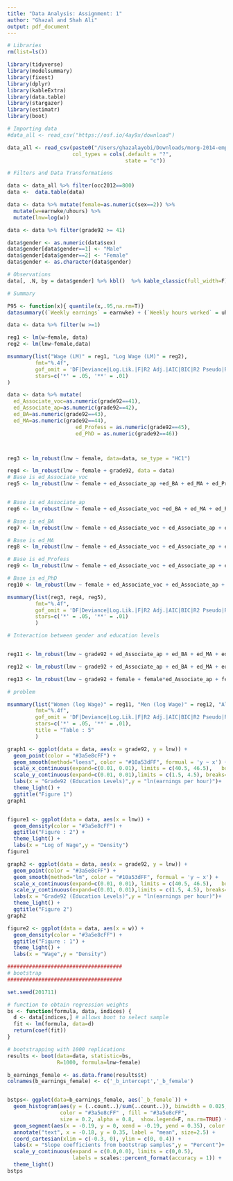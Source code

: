 ```yaml
---
title: "Data Analysis: Assignment: 1"
author: "Ghazal and Shah Ali"
output: pdf_document
---
```



```r
# Libraries
rm(list=ls())

library(tidyverse)
library(modelsummary)
library(fixest)
library(dplyr)
library(kableExtra)
library(data.table)
library(stargazer)
library(estimatr)
library(boot)

```


```r
# Importing data
#data_all <- read_csv("https://osf.io/4ay9x/download")

data_all <- read_csv(paste0("/Users/ghazalayobi/Downloads/morg-2014-emp.csv"), 
                     col_types = cols(.default = "?", 
                                      state = "c"))
```



```r
# Filters and Data Transformations

data <- data_all %>% filter(occ2012==800)
data <-  data.table(data)

data <- data %>% mutate(female=as.numeric(sex==2)) %>% 
  mutate(w=earnwke/uhours) %>%
  mutate(lnw=log(w))

data <- data %>% filter(grade92 >= 41)

data$gender <- as.numeric(data$sex)
data$gender[data$gender==1] <- "Male"
data$gender[data$gender==2] <- "Female"
data$gender <- as.character(data$gender)


```


```r

# Observations
data[, .N, by = data$gender] %>% kbl()  %>% kable_classic(full_width=F)
```


```r
# Summary

P95 <- function(x){ quantile(x,.95,na.rm=T)}
datasummary((`Weekly earnings` = earnwke) + (`Weekly hours worked` = uhours) + w + lnw ~ Mean + SD + Min + Max + Median + P95 + N, data = data )


```



```r
data <- data %>% filter(w >=1)
```


```r

reg1 <- lm(w~female, data)
reg2 <- lm(lnw~female,data) 


```



```r

msummary(list("Wage (LM)" = reg1, "Log Wage (LM)" = reg2),
         fmt="%.4f",
         gof_omit = 'DF|Deviance|Log.Lik.|F|R2 Adj.|AIC|BIC|R2 Pseudo|R2 Within',
         stars=c('*' = .05, '**' = .01)
)

```



```r


data <- data %>% mutate(
  ed_Associate_voc=as.numeric(grade92==41),
  ed_Associate_ap=as.numeric(grade92==42),
  ed_BA=as.numeric(grade92==43),
  ed_MA=as.numeric(grade92==44),
                      ed_Profess = as.numeric(grade92==45),
                      ed_PhD = as.numeric(grade92==46))



reg3 <- lm_robust(lnw ~ female, data=data, se_type = "HC1")

reg4 <- lm_robust(lnw ~ female + grade92, data = data)
# Base is ed_Associate_voc
reg5 <- lm_robust(lnw ~ female + ed_Associate_ap +ed_BA + ed_MA + ed_Profess + ed_PhD, data = data, se_type = "HC1")


# Base is ed_Associate_ap
reg6 <- lm_robust(lnw ~ female + ed_Associate_voc +ed_BA + ed_MA + ed_Profess + ed_PhD, data=data, se_type = "HC1")

# Base is ed_BA
reg7 <- lm_robust(lnw ~ female + ed_Associate_voc + ed_Associate_ap + ed_MA + ed_Profess + ed_PhD, data=data, se_type = "HC1")

# Base is ed_MA
reg8 <- lm_robust(lnw ~ female + ed_Associate_voc + ed_Associate_ap + ed_BA + ed_Profess + ed_PhD, data=data, se_type = "HC1")

# Base is ed_Profess
reg9 <- lm_robust(lnw ~ female + ed_Associate_voc + ed_Associate_ap + ed_BA + ed_MA + ed_PhD, data=data, se_type = "HC1")

# Base is ed_PhD
reg10 <- lm_robust(lnw ~ female + ed_Associate_voc + ed_Associate_ap + ed_BA + ed_MA + ed_Profess, data=data, se_type = "HC1")


```



```r

msummary(list(reg3, reg4, reg5),
         fmt="%.4f",
         gof_omit = 'DF|Deviance|Log.Lik.|F|R2 Adj.|AIC|BIC|R2 Pseudo|R2 Within|Std.Errors',
         stars=c('*' = .05, '**' = .01)
         )

```


```r
# Interaction between gender and education levels


reg11 <- lm_robust(lnw ~ grade92 + ed_Associate_ap + ed_BA + ed_MA + ed_Profess + ed_PhD, data=data %>% filter(female==1), se_type = "HC1")

reg12 <- lm_robust(lnw ~ grade92 + ed_Associate_ap + ed_BA + ed_MA + ed_Profess + ed_PhD, data = data %>% filter(female==0), se_type = "HC1")

reg13 <- lm_robust(lnw ~ grade92 + female + female*ed_Associate_ap + female*ed_BA + female*ed_MA + female*ed_Profess + female*ed_PhD, data=data, se_type = "HC1")


```



```r

# problem

msummary(list("Women (log Wage)" = reg11, "Men (log Wage)" = reg12, "All (log Wage)" = reg13),
         fmt="%.4f",
         gof_omit = 'DF|Deviance|Log.Lik.|F|R2 Adj.|AIC|BIC|R2 Pseudo|R2 Within|Std.Errors',
         stars=c('*' = .05, '**' = .01),
         title = "Table : 5"
         )
```



```r
graph1 <- ggplot(data = data, aes(x = grade92, y = lnw)) +
  geom_point(color = "#3a5e8cFF") + 
  geom_smooth(method="loess", color = "#10a53dFF", formual = 'y ~ x') +
  scale_x_continuous(expand=c(0.01, 0.01), limits = c(40.5, 46.5),   breaks=seq(40, 47,   by=1)) + 
  scale_y_continuous(expand=c(0.01, 0.01),limits = c(1.5, 4.5), breaks=seq(1.5, 4.5, by=0.50)) +
  labs(x = "Grade92 (Education Levels)",y = "ln(earnings per hour)")+
  theme_light() +
  ggtitle("Figure 1")
graph1


figure1 <- ggplot(data = data, aes(x = lnw)) + 
  geom_density(color = "#3a5e8cFF") + 
  ggtitle("Figure : 2") + 
  theme_light() +
  labs(x = "Log of Wage",y = "Density")
figure1

```



```r
graph2 <- ggplot(data = data, aes(x = grade92, y = lnw)) +
  geom_point(color = "#3a5e8cFF") + 
  geom_smooth(method="lm", color = "#10a53dFF", formual = 'y ~ x') +
  scale_x_continuous(expand=c(0.01, 0.01), limits = c(40.5, 46.5),   breaks=seq(40, 47,   by=1)) + 
  scale_y_continuous(expand=c(0.01, 0.01),limits = c(1.5, 4.5), breaks=seq(1.5, 4.5, by=0.50)) +
  labs(x = "Grade92 (Education Levels)",y = "ln(earnings per hour)")+
  theme_light() +
  ggtitle("Figure 2")
graph2

```





```r

figure2 <- ggplot(data = data, aes(x = w)) + 
  geom_density(color = "#3a5e8cFF") + 
  ggtitle("Figure : 1") + 
  theme_light() +
  labs(x = "Wage",y = "Density")


```

```r

#####################################
# bootstrap
#####################################

set.seed(201711)

# function to obtain regression weights
bs <- function(formula, data, indices) {
  d <- data[indices,] # allows boot to select sample
  fit <- lm(formula, data=d)
  return(coef(fit))
}

# bootstrapping with 1000 replications
results <- boot(data=data, statistic=bs,
                R=1000, formula=lnw~female)

b_earnings_female <- as.data.frame(results$t)
colnames(b_earnings_female) <- c('_b_intercept','_b_female')


bstps<- ggplot(data=b_earnings_female, aes(`_b_female`)) +
  geom_histogram(aes(y = (..count..)/sum(..count..)), binwidth = 0.025,  center=0.0125, closed="left", 
                 color = "#3a5e8cFF" , fill = "#3a5e8cFF",
                 size = 0.2, alpha = 0.8,  show.legend=F, na.rm=TRUE) +
  geom_segment(aes(x = -0.19, y = 0, xend = -0.19, yend = 0.35), color = "#10a53dFF", size = 1)+
  annotate("text", x = -0.18, y = 0.35, label = "mean", size=2.5) +
  coord_cartesian(xlim = c(-0.3, 0), ylim = c(0, 0.4)) +
  labs(x = "Slope coefficients from bootstrap samples",y = "Percent")+
  scale_y_continuous(expand = c(0.0,0.0), limits = c(0,0.5), 
                     labels = scales::percent_format(accuracy = 1)) +
  theme_light() 
bstps


```




